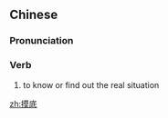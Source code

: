 ==Chinese==
{{zh-forms}}

===Pronunciation===
{{zh-pron
|m=mōdǐ
|cat=v
}}

===Verb===
{{zh-verb}}

# to know or find out the real situation

[[zh:摸底]]